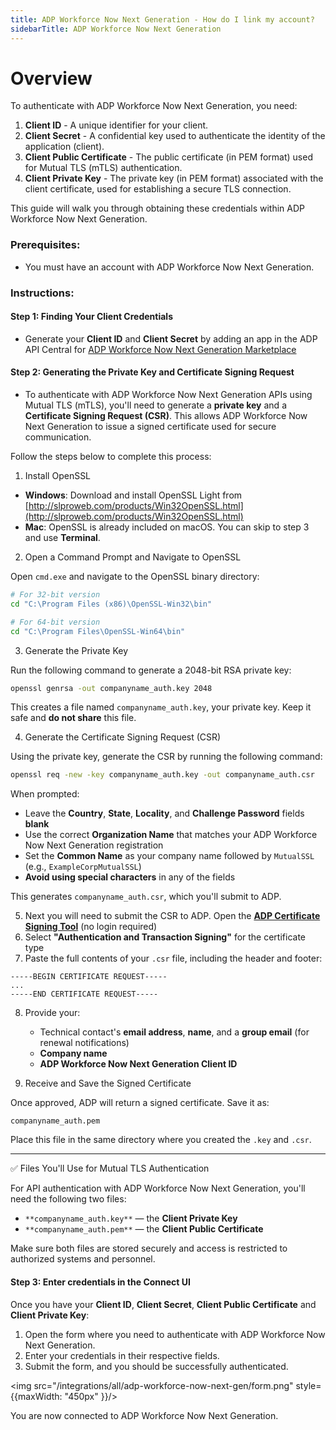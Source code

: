 ```yaml
---
title: ADP Workforce Now Next Generation - How do I link my account?
sidebarTitle: ADP Workforce Now Next Generation
---
```


# Overview

To authenticate with ADP Workforce Now Next Generation, you need:
1. **Client ID** - A unique identifier for your client.
2. **Client Secret** - A confidential key used to authenticate the identity of the application (client).
3. **Client Public Certificate** - The public certificate (in PEM format) used for Mutual TLS (mTLS) authentication.
4. **Client Private Key** - The private key (in PEM format) associated with the client certificate, used for establishing a secure TLS connection. 

This guide will walk you through obtaining these credentials within ADP Workforce Now Next Generation.

### Prerequisites:

- You must have an account with ADP Workforce Now Next Generation.

### Instructions:

#### Step 1: Finding Your Client Credentials
- Generate your **Client ID** and **Client Secret** by adding an app in the ADP API Central for [ADP Workforce Now Next Generation Marketplace](https://apps.adp.com/en-US/apps/410612/adp-api-central-for-adp-workforce-now-and-adp-workforce-now-next-generation/overview)

#### Step 2: Generating the Private Key and Certificate Signing Request

- To authenticate with ADP Workforce Now Next Generation APIs using Mutual TLS (mTLS), you'll need to generate a **private key** and a **Certificate Signing Request (CSR)**. This allows ADP Workforce Now Next Generation to issue a signed certificate used for secure communication.

Follow the steps below to complete this process:

1. Install OpenSSL

- **Windows**: Download and install OpenSSL Light from [http://slproweb.com/products/Win32OpenSSL.html](http://slproweb.com/products/Win32OpenSSL.html)
- **Mac**: OpenSSL is already included on macOS. You can skip to step 3 and use **Terminal**.

2. Open a Command Prompt and Navigate to OpenSSL

Open `cmd.exe` and navigate to the OpenSSL binary directory:

```bash
# For 32-bit version
cd "C:\Program Files (x86)\OpenSSL-Win32\bin"

# For 64-bit version
cd "C:\Program Files\OpenSSL-Win64\bin"
```

3. Generate the Private Key

Run the following command to generate a 2048-bit RSA private key:

```bash
openssl genrsa -out companyname_auth.key 2048
```

This creates a file named `companyname_auth.key`, your private key. Keep it safe and **do not share** this file.

4. Generate the Certificate Signing Request (CSR)

Using the private key, generate the CSR by running the following command:

```bash
openssl req -new -key companyname_auth.key -out companyname_auth.csr
```

When prompted:
- Leave the **Country**, **State**, **Locality**, and **Challenge Password** fields **blank**
- Use the correct **Organization Name** that matches your ADP Workforce Now Next Generation registration
- Set the **Common Name** as your company name followed by `MutualSSL` (e.g., `ExampleCorpMutualSSL`)
- **Avoid using special characters** in any of the fields

This generates `companyname_auth.csr`, which you'll submit to ADP.

5. Next you will need to submit the CSR to ADP. Open the **[ADP Certificate Signing Tool](https://cert-manager.com/customer/adp/device/adpwebservices/login)** (no login required)
6. Select **"Authentication and Transaction Signing"** for the certificate type
7. Paste the full contents of your `.csr` file, including the header and footer:

```
-----BEGIN CERTIFICATE REQUEST-----
...
-----END CERTIFICATE REQUEST-----
```

8. Provide your:
   - Technical contact's **email address**, **name**, and a **group email** (for renewal notifications)
   - **Company name**
   - **ADP Workforce Now Next Generation Client ID**  

9. Receive and Save the Signed Certificate

Once approved, ADP will return a signed certificate. Save it as:

```
companyname_auth.pem
```

Place this file in the same directory where you created the `.key` and `.csr`.

---

✅ Files You'll Use for Mutual TLS Authentication

For API authentication with ADP Workforce Now Next Generation, you'll need the following two files:

- `**companyname_auth.key**` — the **Client Private Key** 
- `**companyname_auth.pem**` — the **Client Public Certificate**

Make sure both files are stored securely and access is restricted to authorized systems and personnel.

#### Step 3: Enter credentials in the Connect UI

Once you have your **Client ID**, **Client Secret**, **Client Public Certificate** and **Client Private Key**:
1. Open the form where you need to authenticate with ADP Workforce Now Next Generation.
2. Enter your credentials in their respective fields.
3. Submit the form, and you should be successfully authenticated.


<img src="/integrations/all/adp-workforce-now-next-gen/form.png" style={{maxWidth: "450px" }}/>

You are now connected to ADP Workforce Now Next Generation.
 
